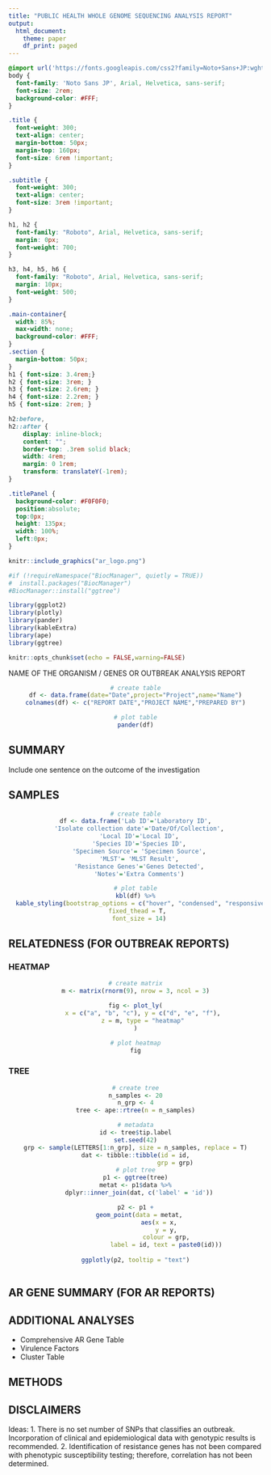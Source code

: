 ```yaml
---
title: "PUBLIC HEALTH WHOLE GENOME SEQUENCING ANALYSIS REPORT"
output:
  html_document:
    theme: paper
    df_print: paged
---
```


```css
@import url('https://fonts.googleapis.com/css2?family=Noto+Sans+JP:wght@100;400;500;700&family=Roboto:wght@100;300;400;500;700&display=swap');
body {
  font-family: 'Noto Sans JP', Arial, Helvetica, sans-serif;
  font-size: 2rem;
  background-color: #FFF;
}

.title {
  font-weight: 300;
  text-align: center;
  margin-bottom: 50px;
  margin-top: 160px;
  font-size: 6rem !important;
}

.subtitle {
  font-weight: 300;
  text-align: center;
  font-size: 3rem !important;
}

h1, h2 {
  font-family: "Roboto", Arial, Helvetica, sans-serif;
  margin: 0px;
  font-weight: 700;
}

h3, h4, h5, h6 {
  font-family: "Roboto", Arial, Helvetica, sans-serif;
  margin: 10px;
  font-weight: 500;
}

.main-container{
  width: 85%;
  max-width: none;
  background-color: #FFF;
}
.section {
  margin-bottom: 50px;
}
h1 { font-size: 3.4rem;}
h2 { font-size: 3rem; }
h3 { font-size: 2.6rem; }
h4 { font-size: 2.2rem; }
h5 { font-size: 2rem; }

h2:before,
h2::after {
    display: inline-block;
    content: "";
    border-top: .3rem solid black;
    width: 4rem;
    margin: 0 1rem;
    transform: translateY(-1rem);
}

.titlePanel {
  background-color: #F0F0F0;
  position:absolute;
  top:0px;
  height: 135px;
  width: 100%;
  left:0px;
}
```

<div class ="titlePanel">
```r
knitr::include_graphics("ar_logo.png")
```
</div>

```r

#if (!requireNamespace("BiocManager", quietly = TRUE))
#  install.packages("BiocManager")
#BiocManager::install("ggtree")

library(ggplot2)
library(plotly)
library(pander)
library(kableExtra)
library(ape)
library(ggtree)

knitr::opts_chunk$set(echo = FALSE,warning=FALSE)

```

<div class="subtitle">
NAME OF THE ORGANISM / GENES OR OUTBREAK ANALYSIS REPORT
</div>

<center>
```r

# create table
df <- data.frame(date="Date",project="Project",name="Name")
colnames(df) <- c("REPORT DATE","PROJECT NAME","PREPARED BY")

# plot table
pander(df)
```
</center>

## SUMMARY

Include one sentence on the outcome of the investigation

## SAMPLES
<center>
```r

# create table
df <- data.frame('Lab ID'='Laboratory ID',
  'Isolate collection date'='Date/Of/Collection',
  'Local ID'='Local ID',
  'Species ID'='Species ID',
  'Specimen Source'= 'Specimen Source',
  'MLST'= 'MLST Result',
  'Resistance Genes'='Genes Detected',
  'Notes'='Extra Comments')

# plot table
kbl(df) %>%
  kable_styling(bootstrap_options = c("hover", "condensed", "responsive"), 
  fixed_thead = T, 
  font_size = 14)
```
</center>
## RELATEDNESS (FOR OUTBREAK REPORTS)

### HEATMAP
<center>
```r

# create matrix
m <- matrix(rnorm(9), nrow = 3, ncol = 3)

fig <- plot_ly(
    x = c("a", "b", "c"), y = c("d", "e", "f"),
    z = m, type = "heatmap"
)

# plot heatmap
fig

```
</center>

### TREE
<center>
```r

# create tree
n_samples <- 20
n_grp <- 4
tree <- ape::rtree(n = n_samples)

# metadata
id <- tree$tip.label
set.seed(42)
grp <- sample(LETTERS[1:n_grp], size = n_samples, replace = T)
dat <- tibble::tibble(id = id,
                      grp = grp)
# plot tree
p1 <- ggtree(tree)
metat <- p1$data %>%
  dplyr::inner_join(dat, c('label' = 'id'))

p2 <- p1 +
  geom_point(data = metat,
             aes(x = x,
                 y = y,
                 colour = grp,
                 label = id, text = paste0(id)))
      
ggplotly(p2, tooltip = "text")
      
```
</center>

## AR GENE SUMMARY (FOR AR REPORTS)

## ADDITIONAL ANALYSES

* Comprehensive AR Gene Table
* Virulence Factors
* Cluster Table

## METHODS

## DISCLAIMERS
 
Ideas: 
1. There is no set number of SNPs that classifies an outbreak. Incorporation of clinical and epidemiological data with genotypic results is recommended.
2. Identification of resistance genes has not been compared with phenotypic susceptibility testing; therefore, correlation has not been determined.
